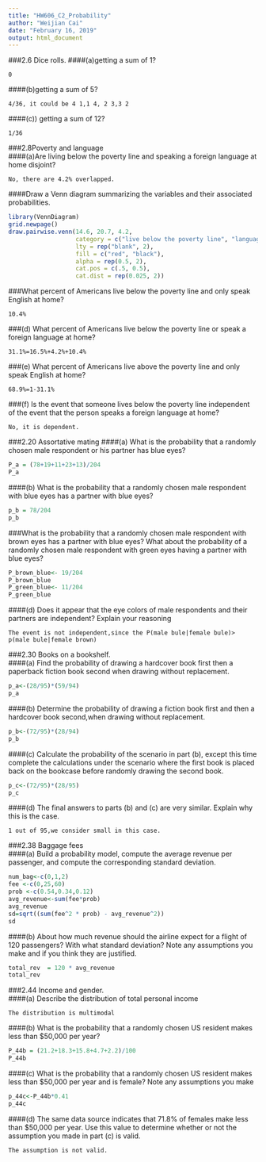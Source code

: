 ---
title: "HW606_C2_Probability"
author: "Weijian Cai"
date: "February 16, 2019"
output: html_document
---

###2.6 Dice rolls. 
####(a)getting a sum of 1?
```
0  
```

####(b)getting a sum of 5?
```
4/36, it could be 4 1,1 4, 2 3,3 2  
```

####(c)) getting a sum of 12?  
```
1/36
```


###2.8Poverty and language  
####(a)Are living below the poverty line and speaking a foreign language at home disjoint?  
```
No, there are 4.2% overlapped.
```  

####Draw a Venn diagram summarizing the variables and their associated probabilities.  
```{r}
library(VennDiagram)
grid.newpage()
draw.pairwise.venn(14.6, 20.7, 4.2, 
                   category = c("live below the poverty line", "language other than English at home"), 
                   lty = rep("blank", 2), 
                   fill = c("red", "black"), 
                   alpha = rep(0.5, 2), 
                   cat.pos = c(.5, 0.5), 
                   cat.dist = rep(0.025, 2))
```

###What percent of Americans live below the poverty line and only speak English at home?  
```
10.4%
```

###(d) What percent of Americans live below the poverty line or speak a foreign language at home?  
```
31.1%=16.5%+4.2%+10.4%
```  
###(e) What percent of Americans live above the poverty line and only speak English at home?  
```
68.9%=1-31.1%
```  

###(f) Is the event that someone lives below the poverty line independent of the event that the person speaks a foreign language at home?  
```
No, it is dependent.
```  

###2.20 Assortative mating
####(a) What is the probability that a randomly chosen male respondent or his partner has blue eyes?  
```{r}
P_a = (78+19+11+23+13)/204
P_a
```

####(b) What is the probability that a randomly chosen male respondent with blue eyes has a partner with blue eyes?

```{r}
p_b = 78/204 
p_b
```

###What is the probability that a randomly chosen male respondent with brown eyes has a partner with blue eyes? What about the probability of a randomly chosen male respondent with green eyes having a partner with blue eyes?  
```{r}
P_brown_blue<- 19/204
P_brown_blue
P_green_blue<- 11/204 
P_green_blue
```

####(d) Does it appear that the eye colors of male respondents and their partners are independent?   Explain your reasoning  
```
The event is not independent,since the P(male bule|female bule)> p(male bule|female brown)
```

###2.30 Books on a bookshelf.   
####(a) Find the probability of drawing a hardcover book first then a paperback fiction book second when drawing without replacement.   
```{r}
p_a<-(28/95)*(59/94)
p_a
```

####(b) Determine the probability of drawing a fiction book first and then a hardcover book second,when drawing without replacement.   
```{r}
p_b<-(72/95)*(28/94)
p_b
```

####(c) Calculate the probability of the scenario in part (b), except this time complete the calculations under the scenario where the first book is placed back on the bookcase before randomly drawing the second book.  
```{r}
p_c<-(72/95)*(28/95)
p_c
```

####(d) The final answers to parts (b) and (c) are very similar. Explain why this is the case.  
```
1 out of 95,we consider small in this case.
```

###2.38 Baggage fees  
####(a) Build a probability model, compute the average revenue per passenger, and compute the corresponding standard deviation.
```{r}
num_bag<-c(0,1,2)
fee <-c(0,25,60)
prob <-c(0.54,0.34,0.12)
avg_revenue<-sum(fee*prob)
avg_revenue
sd=sqrt((sum(fee^2 * prob) - avg_revenue^2))
sd
```

####(b) About how much revenue should the airline expect for a flight of 120 passengers? With what standard deviation? Note any assumptions you make and if you think they are justified.  
```{r}
total_rev  = 120 * avg_revenue
total_rev
```

###2.44 Income and gender.  
####(a) Describe the distribution of total personal income  

```
The distribution is multimodal
```

####(b) What is the probability that a randomly chosen US resident makes less than $50,000 per year?
```{r}
P_44b = (21.2+18.3+15.8+4.7+2.2)/100
P_44b
```

####(c) What is the probability that a randomly chosen US resident makes less than $50,000 per year and is female? Note any assumptions you make  
```{r}
p_44c<-P_44b*0.41
p_44c
```

####(d) The same data source indicates that 71.8% of females make less than $50,000 per year. Use this value to determine whether or not the assumption you made in part (c) is valid.  
```
The assumption is not valid.
```
